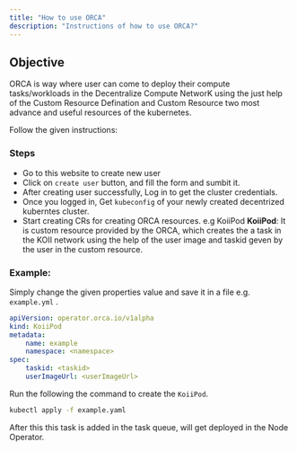 ```yaml
---
title: "How to use ORCA"
description: "Instructions of how to use ORCA?"
---
```


## Objective

ORCA is way where user can come to deploy their compute tasks/workloads in the Decentralize Compute NetworK using the just help of the Custom Resource Defination and Custom Resource two most advance and useful resources of the kubernetes.

Follow the given instructions:

### Steps

-   Go to this website to create new user
-   Click on `create user` button, and fill the form and sumbit it.
-   After creating user successfully, Log in to get the cluster credentials.
-   Once you logged in, Get `kubeconfig` of your newly created decentrized kuberntes cluster.
-   Start creating CRs for creating ORCA resources. e.g KoiiPod
    <Info>
        **KoiiPod**: It is custom resource provided by the ORCA, which creates
        the a task in the KOII network using the help of the user image and
        taskid geven by the user in the custom resource.
    </Info>

### Example:

Simply change the given properties value and save it in a file e.g. `example.yml` .

```yaml YAML
apiVersion: operator.orca.io/v1alpha
kind: KoiiPod
metadata:
    name: example
    namespace: <namespace>
spec:
    taskid: <taskid>
    userImageUrl: <userImageUrl>
```

Run the following the command to create the `KoiiPod`.

```bash Terminal
kubectl apply -f example.yaml
```

After this this task is added in the task queue, will get deployed in the Node Operator.
